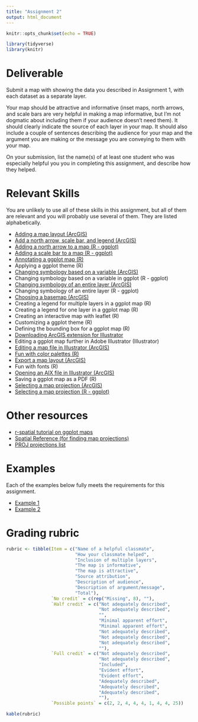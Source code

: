 ```yaml
---
title: "Assignment 2"
output: html_document
---
```


```r
knitr::opts_chunk$set(echo = TRUE)

library(tidyverse)
library(knitr)
```

# Deliverable

Submit a map with showing the data you described in 
Assignment 1, with each dataset as a separate layer. 

Your map should be attractive and informative (inset maps, north arrows, and 
scale bars are very helpful in making a map informative, but I'm not 
dogmatic about including them if your audience doesn't need them). It should 
clearly indicate the source of each layer in your map. It should
also include a couple of sentences describing the audience for your map and
the argument you are making or the message you are conveying to them with
your map.

On your submission, list the name(s) of at least one student who was 
especially helpful you you in completing this assignment, and describe 
how they helped.

# Relevant Skills

You are unlikely to use all of these skills in this assignment, but all 
of them are relevant and you will probably use several of them. They are
listed alphabetically.

* [Adding a map layout (ArcGIS)](https://harvard.zoom.us/rec/play/NXs6WI6aTbaq1VwV6jJL9wWGBLpweSkK9t9ktZQ1ambeUJD0Kk6stBrrVUxngXFBsdXQJjSrDVHTqtU5.UzDytkbnGdiTaZzO?autoplay=true&startTime=1660838502000){target="_blank"}
* [Add a north arrow, scale bar, and legend (ArcGIS)](https://harvard.zoom.us/rec/play/yA2FG1jRi-shr6JTJGxvFRxiwzhVahGMSR0w6zGUeecEf2BdWbzSJENjDMPwcnfHS7_o7BZdwtLeLQmz.7Nn3qaXIs_65VHpM?autoplay=true&startTime=1660838907000){target="_blank"}
* [Adding a north arrow to a map (R - ggplot)](https://c-voulgaris.github.io/VIS-2128-F22/a1-files/skill-north-arrow.html){target="_blank"}
* [Adding a scale bar to a map (R - ggplot)](https://c-voulgaris.github.io/VIS-2128-F22/a1-files/skill-scale-bar.html){target="_blank"}
* [Annotating a ggplot map (R)](https://c-voulgaris.github.io/VIS-2128-F22/a1-files/skill-annotate.html){target="_blank"}
* Applying a ggplot theme (R)
* [Changing symbology based on a variable (ArcGIS)](https://harvard.zoom.us/rec/play/YqECB4uxFWT9P00fxHZYNvV1ekgt4CiINjE3re55aidcxBbakYoJyJsh2uy-GOhiq4xepkJjcqIq1rb1.vvtSc2XTOJvPRrQx?autoplay=true&startTime=1660836764000){target="_blank"}
* Changing symbology based on a variable in ggplot (R - ggplot)
* [Changing symbology of an entire layer (ArcGIS)](https://harvard.zoom.us/rec/play/aK8Cbw2IPOXzIZfhPOlrGOmQ_5BwvXvUErgbqJ2h5i41QBDA-ETqCyL8k4HHxEDcckH6g3RP0o8vfA.-BS6HcP9XkFX8zxb?autoplay=true&startTime=1660832780000){target="_blank"}
* Changing symbology of an entire layer (R - ggplot)
* [Choosing a basemap (ArcGIS)](https://harvard.zoom.us/rec/play/1XuBLT-4CY1-Lbgvrs-t6VXYJsciyfiMsH3XzPBaCi1v-3qGZnT9CpNbeBC8BRaBJ6LdvNgVwjj1E3Dw.H05muzT3eZDJloyL?autoplay=true&startTime=1660837402000){target="_blank"}
* Creating a legend for multiple layers in a ggplot map (R)
* Creating a legend for one layer in a ggplot map (R)
* Creating an interactive map with leaflet (R)
* Customizing a ggplot theme (R)
* Defining the bounding box for a ggplot map (R)
* [Downloading ArcGIS extension for Illustrator](https://www.esri.com/en-us/arcgis/products/maps-for-adobecc/overview){target="_blank"}
* Editing a ggplot map further in Adobe Illustrator (Illustrator)
* [Editing a map file in Illustrator (ArcGIS)](https://harvard.zoom.us/rec/play/W7I2et1sT0FbmuastV4wlhsS8p-9A5tiD8yPlUkg9B2ZoJDPmzgyLG_4EIo0oQH-bh8Z8dCBs6silUZv.LKz43-ZilnmFeBzs?autoplay=true&startTime=1660840146000){target="_blank"}
* [Fun with color palettes (R)](https://c-voulgaris.github.io/VIS-2128-F22/a1-files/skill-colors.html){target="_blank"}
* [Export a map layout (ArcGIS)](https://harvard.zoom.us/rec/play/Rqo-d93n-3c4Y69bjzfVccNEN0OsM91rk4yRrhlUMpI7qTi0Lm9ksX8xRSEPcWNVkbtT5oKdtgMgzLIU.eUdWhqVKWKeTfNMo?autoplay=true&startTime=1660839155000){target="_blank"}
* Fun with fonts (R)
* [Opening an AIX file in Illustrator (ArcGIS)](https://harvard.zoom.us/rec/play/6pVTkEkqeU9H60mD5zkCRLaxfcirCeBAAmh8DDUprxNVDR6zy4M18IgLkOrgsT6iEJRBBGSbOyJ94VQB._wEDohMqh1WEykl-?autoplay=true&startTime=1660839734000){target="_blank"}
* Saving a ggplot map as a PDF (R)
* [Selecting a map projection (ArcGIS)](https://harvard.zoom.us/rec/play/evJJKuzp7TDTvzRyBdMfbYfcrJl4bk7zz77gGGEy7caGnVxUuRnSIgUjlubM18-XHfqNH_saovRKLJtn.aJkRu-YWDglMS_Xj?autoplay=true&startTime=1660837959000){target="_blank"}
* [Selecting a map projection (R - ggplot)](https://c-voulgaris.github.io/VIS-2128-F22/a1-files/skill-ggplot-proj.html){target="_blank"}

# Other resources

* [r-spatial tutorial on ggplot maps](https://r-spatial.org/r/2018/10/25/ggplot2-sf.html){target="_blank"}
* [Spatial Reference (for finding map projections)](https://spatialreference.org/){target="_blank"}
* [PROJ projections list](https://proj.org/operations/projections/index.html){target="_blank"}

# Examples

Each of the examples below fully meets the requirements for this assignment.

* [Example 1](https://c-voulgaris.github.io/VIS-2128-F22/a2-files/Examples/slo-leaflet.html){target="_blank"}
* [Example 2](https://c-voulgaris.github.io/VIS-2128-F22/a2-files/Examples/Africa-a2.pdf){target="_blank"}

# Grading rubric

```r
rubric <- tibble(Item = c("Name of a helpful classmate",
                          "How your classmate helped",
                          "Inclusion of multiple layers",
                          "The map is informative",
                          "The map is attractive",
                          "Source attribution",
                          "Description of audience",
                          "Description of argument/message",
                          "Total"),
                 `No credit` = c(rep("Missing", 8), ""),
                 `Half credit` = c("Not adequately described",
                                   "Not adequately described",
                                   "",
                                   "Minimal apparent effort",
                                   "Minimal apparent effort",
                                   "Not adequately described",
                                   "Not adequately described",
                                   "Not adequately described", 
                                   ""),
                 `Full credit` = c("Not adequately described",
                                   "Not adequately described",
                                   "Included",
                                   "Evident effort",
                                   "Evident effort",
                                   "Adequately described",
                                   "Adequately described",
                                   "Adequately described", 
                                   ""),
                 `Possible points` = c(2, 2, 4, 4, 4, 1, 4, 4, 25))

kable(rubric)
```
